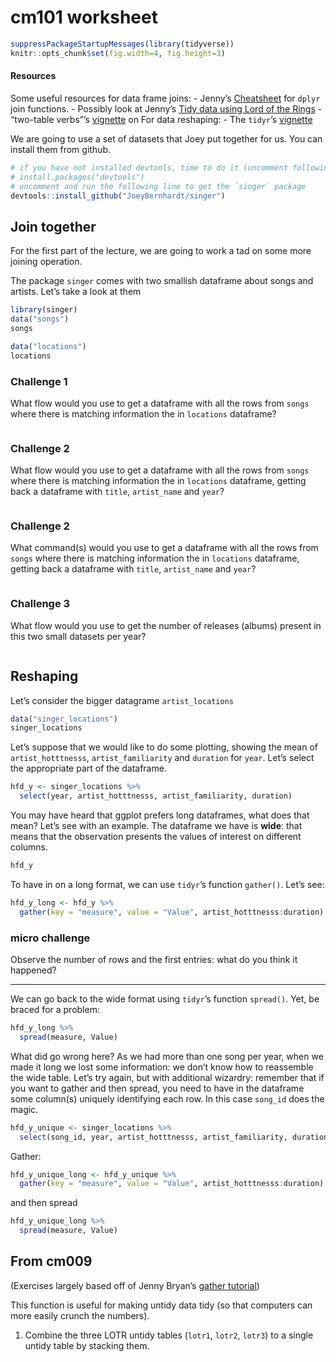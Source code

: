 # cm101 worksheet


```r
suppressPackageStartupMessages(library(tidyverse))
knitr::opts_chunk$set(fig.width=4, fig.height=3)
```

#### Resources

Some useful resources for data frame joins:
- Jenny's [Cheatsheet](bit001_dplyr-cheatsheet.html) for `dplyr` join functions.
- Possibly look at Jenny's [Tidy data using Lord of the Rings](https://github.com/jennybc/lotr-tidy)
- "two-table verbs"'s [vignette](https://cran.r-project.org/web/packages/dplyr/vignettes/two-table.html) on
For data reshaping:
-  The `tidyr`'s [vignette](https://cran.r-project.org/web/packages/tidyr/vignettes/tidy-data.html)


We are going to use a set of datasets that Joey put together for us. You can install them from github.

```r
# if you have not installed devtools, time to do it (uncomment following line)
# install.packages("devtools")
# uncomment and run the following line to get the `singer` package
devtools::install_github("JoeyBernhardt/singer")
```

## Join together

For the first part of the lecture, we are going to work a tad on some more joining operation.

The package `singer` comes with two smallish dataframe about songs and artists. Let's take a look at them

```r
library(singer)
data("songs")
songs
```

```r
data("locations")
locations
```

### Challenge 1

What flow would you use to get a dataframe with all the rows from `songs` where there is matching information the in `locations` dataframe?

```r

```

### Challenge 2

What flow would you use to get a dataframe with all the rows from `songs` where there is matching information the in `locations` dataframe, getting back a dataframe with `title`, `artist_name` and `year`?

```r

```

### Challenge 2

What command(s) would you use to get a dataframe with all the rows from `songs` where there is matching information the in `locations` dataframe, getting back a dataframe with `title`, `artist_name` and `year`?

```r

```

### Challenge 3

What flow would you use to get the number of releases (albums) present in this two small datasets per year?

```r

```


## Reshaping

Let's consider the bigger datagrame `artist_locations`

```r
data("singer_locations")
singer_locations
```


Let's suppose that we would like to do some plotting, showing the mean of `artist_hotttnesss`, `artist_familiarity` and `duration` for `year`. Let's select the appropriate part of the dataframe.

```r
hfd_y <- singer_locations %>%
  select(year, artist_hotttnesss, artist_familiarity, duration)
```


You may have heard that ggplot prefers long dataframes, what does that mean? Let's see with an example. The dataframe we have is **wide**: that means that the observation presents the values of interest on different columns.

```r
hfd_y
```

To have in on a long format, we can use `tidyr`'s function `gather()`. Let's see:

```r
hfd_y_long <- hfd_y %>%
  gather(key = "measure", value = "Value", artist_hotttnesss:duration)
```

### micro challenge

Observe the number of rows and the first entries: what do you think it happened?


---

We can go back to the wide format using `tidyr`'s function `spread()`. Yet, be braced for a problem:

```r
hfd_y_long %>%
  spread(measure, Value)
```

What did go wrong here? As we had more than one song per year, when we made it long we lost some information: we don't know how to reassemble the wide table. Let's try again, but with additional wizardry: remember that if you want to gather and then spread, you need to have in the dataframe some column(s) uniquely identifying each row. In this case `song_id` does the magic.


```r
hfd_y_unique <- singer_locations %>%
  select(song_id, year, artist_hotttnesss, artist_familiarity, duration)
```

Gather:

```r
hfd_y_unique_long <- hfd_y_unique %>%
  gather(key = "measure", value = "Value", artist_hotttnesss:duration)
```

and then spread

```r
hfd_y_unique_long %>%
  spread(measure, Value)
```

## From cm009

(Exercises largely based off of Jenny Bryan's [gather tutorial](https://github.com/jennybc/lotr-tidy/blob/master/02-gather.md))

This function is useful for making untidy data tidy (so that computers can more easily crunch the numbers).

1. Combine the three LOTR untidy tables (`lotr1`, `lotr2`, `lotr3`) to a single untidy table by stacking them.  

```r

```